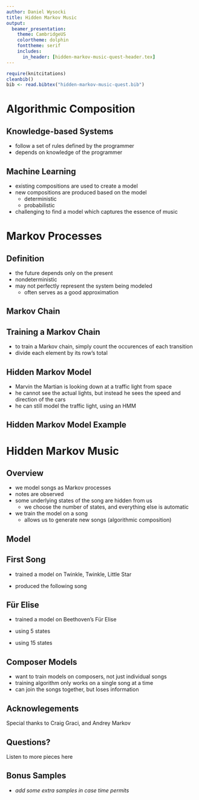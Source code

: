 ```yaml
---
author: Daniel Wysocki
title: Hidden Markov Music
output:
  beamer_presentation:
    theme: CambridgeUS
    colortheme: dolphin
    fonttheme: serif
    includes:
      in_header: [hidden-markov-music-quest-header.tex]
---
```


```r
require(knitcitations)
cleanbib()
bib <- read.bibtex("hidden-markov-music-quest.bib")
```

# Algorithmic Composition

## Knowledge-based Systems

- follow a set of rules defined by the programmer
- depends on knowledge of the programmer

## Machine Learning

- existing compositions are used to create a model
- new compositions are produced based on the model
    - deterministic
    - probabilistic
- challenging to find a model which captures the essence of music


# Markov Processes

## Definition

- the future depends only on the present
- nondeterministic
- may not perfectly represent the system being modeled
    - often serves as a good approximation

## Markov Chain

\begin{figure}
\centering
\markovchain
\end{figure}

## Training a Markov Chain

- to train a Markov chain, simply count the occurences of each transition
- divide each element by its row's total

\begin{figure}
\begin{tabular}{r||c|c|c}
& G & Y & R
\\\hline\hline
G & 45 & 5 & 0
\\\hline
Y & 0 & 25 & 25
\\\hline
R & 30 & 0 & 20
\end{tabular}
$\Rightarrow$
\begin{tabular}{r||c|c|c}
& G & Y & R
\\\hline\hline
G & 0.9 & 0.1 & 0
\\\hline
Y & 0 & 0.5 & 0.5
\\\hline
R & 0.6 & 0 & 0.4
\end{tabular}
\end{figure}


## Hidden Markov Model

- Marvin the Martian is looking down at a traffic light from space
- he cannot see the actual lights, but instead he sees the speed and direction
  of the cars
- he can still model the traffic light, using an HMM


## Hidden Markov Model Example

\begin{figure}
\centering
\hiddenmarkovmodel
\end{figure}


# Hidden Markov Music

## Overview

- we model songs as Markov processes
- notes are observed
- some underlying states of the song are hidden from us
    - we choose the number of states, and everything else is automatic
- we train the model on a song
    - allows us to generate new songs (algorithmic composition)


## Model

\begin{figure}
\centering
\hiddenmarkovmusic
\end{figure}

## First Song

- trained a model on Twinkle, Twinkle, Little Star

\includemedia[
  addresource={audio/twinkle.mp3},
  flashvars={
    source={audio/twinkle.mp3}
   &autoPlay=true
  }
]{\fbox{Play}}{APlayer.swf}

- produced the following song

\includemedia[
  addresource={audio/first-song.mp3},
  flashvars={
    source={audio/first-song.mp3}
   &autoPlay=true
  }
]{\fbox{Play}}{APlayer.swf}



## Für Elise

- trained a model on Beethoven's Für Elise

- using 5 states

- using 15 states

## Composer Models

- want to train models on composers, not just individual songs
- training algorithm only works on a single song at a time
- can join the songs together, but loses information


## Acknowlegements

Special thanks to Craig Graci, and Andrey Markov


## Questions?

Listen to more pieces here
\begin{figure}[b]
  \centering
  \includegraphics[width=0.35\textwidth]{img/qr-music}

  \href{https://dwysocki.github.io/csc466/music.html}
       {https://dwysocki.github.io/csc466/music.html}
\end{figure}

## Bonus Samples

- *add some extra samples in case time permits*
